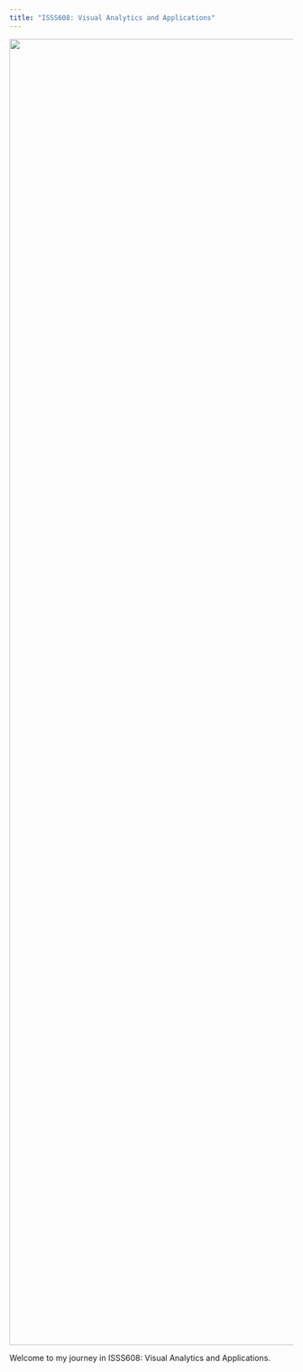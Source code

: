 ```yaml
---
title: "ISSS608: Visual Analytics and Applications"
---
```


![](images/image-2140100922.png){fig-align="center" width="2311"}

Welcome to my journey in ISSS608: Visual Analytics and Applications.

